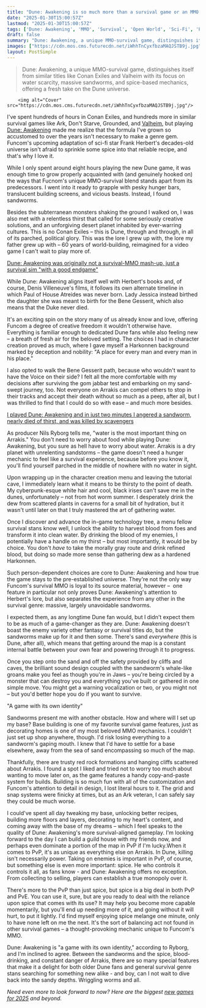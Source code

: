 ```yaml
---
title: "Dune: Awakening is so much more than a survival game or an MMO - it's a unique sci-fi experience shaped by Frank Herbert's 60-year-old lore and all that came after it"
date: "2025-01-30T15:00:57Z"
lastmod: "2025-01-30T15:00:57Z"
tags: ['Dune: Awakening', 'MMO', 'Survival', 'Open World', 'Sci-Fi', 'PC', 'Xbox Series X']
draft: false
summary: "Dune: Awakening, a unique MMO-survival game, distinguishes itself from similar titles like Conan Exiles and Valheim with its focus on  water scarcity, massive sandworms, and spice-based mechanics, offering a fresh take on the Dune universe."
images: ["https://cdn.mos.cms.futurecdn.net/iWhhTnCyxfbzaMAQJSTB9j.jpg"]
layout: PostSimple
---
```

> Dune: Awakening, a unique MMO-survival game, distinguishes itself from similar titles like Conan Exiles and Valheim with its focus on  water scarcity, massive sandworms, and spice-based mechanics, offering a fresh take on the Dune universe.


        <img alt="Cover" src="https://cdn.mos.cms.futurecdn.net/iWhhTnCyxfbzaMAQJSTB9j.jpg"/>
        
I've spent hundreds of hours in Conan Exiles, and hundreds more in similar survival games like Ark, Don't Starve, Grounded, and [<u>Valheim</u>](https://www.gamesradar.com/valheim-guide/), but playing [<u>Dune: Awakening</u>](https://www.gamesradar.com/dune-awakening-guide/) made me realize that the formula I've grown so accustomed to over the years isn't necessary to make a genre gem. Funcom's upcoming adaptation of sci-fi star Frank Herbert's decades-old universe isn't afraid to sprinkle some spice into that reliable recipe, and that's why I love it.

While I only spent around eight hours playing the new Dune game, it was enough time to grow properly acquainted with (and genuinely hooked on) the ways that Fucnom's unique MMO-survival blend stands apart from its predecessors. I went into it ready to grapple with pesky hunger bars, translucent building screens, and vicious beasts. Instead, I found sandworms.

Besides the subterranean monsters shaking the ground I walked on, I was also met with a relentless thirst that called for some seriously creative solutions, and an unforgiving desert planet inhabited by ever-warring cultures. This is no Conan Exiles – this is Dune, through and through, in all of its parched, political glory. This was the lore I grew up with, the lore my father grew up with – 60 years of world-building, reimagined for a video game I can't wait to play more of.





[Dune: Awakening was originally not a survival-MMO mash-up, just a survival sim "with a good endgame"](https://www.gamesradar.com/games/mmo/dune-awakening-was-originally-not-a-survival-mmo-mash-up-just-a-survival-sim-with-a-good-endgame/)

While Dune: Awakening aligns itself well with Herbert's books and, of course, Denis Villeneuve's films, it follows its own alternate timeline in which Paul of House Atreides was never born. Lady Jessica instead birthed the daughter she was meant to birth for the Bene Gesserit, which also means that the Duke never died.

It's an exciting spin on the story many of us already know and love, offering Funcom a degree of creative freedom it wouldn't otherwise have. Everything is familiar enough to dedicated Dune fans while also feeling new – a breath of fresh air for the beloved setting. The choices I had in character creation proved as much, where I gave myself a Harkonnen background marked by deception and nobility: "A place for every man and every man in his place."

I also opted to walk the Bene Gesserit path, because who wouldn't want to have the Voice on their side? I felt all the more comfortable with my decisions after surviving the gom jabbar test and embarking on my sand-swept journey, too. Not everyone on Arrakis can compel others to stop in their tracks and accept their death without so much as a peep, after all, but I was thrilled to find that I could do so with ease – and much more besides.





[I played Dune: Awakening and in just two minutes I angered a sandworm, nearly died of thirst, and was killed by scavengers](https://www.gamesradar.com/platforms/xbox-series-x/i-played-dune-awakening-and-in-the-first-two-minutes-i-angered-a-sandworm-nearly-died-of-thirst-and-got-killed-by-scavengers/)

As producer Nils Ryborg tells me, "water is the most important thing on Arrakis." You don't need to worry about food while playing Dune: Awakening, but you sure as hell have to worry about water. Arrakis is a dry planet with unrelenting sandstorms – the game doesn't need a hunger mechanic to feel like a survival experience, because before you know it, you'll find yourself parched in the middle of nowhere with no water in sight.

Upon wrapping up in the character creation menu and leaving the tutorial cave, I immediately learn what it means to be thirsty to the point of death. My cyberpunk-esque white hair and cool, black irises can't save me in the dunes, unfortunately – not from hot worm summer. I desperately drink the dew from scattered plants in caverns for a small bit of hydration, but it wasn't until later on that I truly mastered the art of gathering water.

Once I discover and advance the in-game technology tree, a menu fellow survival stans know well, I unlock the ability to harvest blood from foes and transform it into clean water. By drinking the blood of my enemies, I potentially have a handle on my thirst – but most importantly, it would be by choice. You don't *have* to take the morally gray route and drink refined blood, but doing so made more sense than gathering dew as a hardened Harkonnen.

Such person-dependent choices are core to Dune: Awakening and how true the game stays to the pre-established universe. They're not the only way Funcom's survival MMO is loyal to its source material, however –  one feature in particular not only proves Dune: Awakening's attention to Herbert's lore, but also separates the experience from any other in the survival genre: massive, largely unavoidable sandworms.

I expected them, as any longtime Dune fan would, but I didn't expect them to be as much of a game-changer as they are. Dune: Awakening doesn't boast the enemy variety other fantasy or survival titles do, but the sandworms make up for it and then some. There's sand *everywhere* (this is Dune, after all), which means that getting around the map is a constant internal battle between your own fear and powering through it to progress.

Once you step onto the sand and off the safety provided by cliffs and caves, the brilliant sound design coupled with the sandworm's whale-like groans make you feel as though you're in Jaws – you're being circled by a monster that can destroy you and everything you've built or gathered in one simple move. You might get a warning vocalization or two, or you might not – but you'd better hope you do if you want to survive.



"A game with its own identity"

Sandworms present me with another obstacle. How and where will I set up my base? Base building is one of my favorite survival game features, just as decorating homes is one of my most beloved MMO mechanics. I couldn't just set up shop anywhere, though. I'd risk losing everything to a sandworm's gaping mouth. I knew that I'd have to settle for a base elsewhere, away from the sea of sand encompassing so much of the map.

Thankfully, there are trusty red rock formations and hanging cliffs scattered about Arrakis. I found a spot I liked and tried not to worry too much about wanting to move later on, as the game features a handy copy-and-paste system for builds. Building is so much fun with all of the customization and Funcom's attention to detail in design, I lost literal hours to it. The grid and snap systems were finicky at times, but as an Ark veteran, I can safely say they could be much worse.

I could've spent all day tweaking my base, unlocking better recipes, building more floors and layers, decorating to my heart's content, and coming away with the base of my dreams – which I feel speaks to the quality of Dune: Awakening's more survival-aligned gameplay. I'm looking forward to the day I can build a guild house with my friends now, and perhaps even dominate a portion of the map in PvP if I'm lucky.When it comes to PvP, it's as unique as everything else on Arrakis. In Dune, killing isn't necessarily power. Taking on enemies is important in PvP, of course, but something else is even more important: spice. He who controls it controls it all, as fans know - and Dune: Awakening offers no exception. From collecting to selling, players can establish a true monopoly over it.

There's more to the PvP than just spice, but spice is a big deal in both PvP and PvE. You can use it, sure, but are you ready to deal with the reliance upon spice that comes with its use? It may help you become more capable momentarily, but you'll end up needing more of it, and going without it will hurt, to put it lightly. I'd find myself enjoying spice melange one minute, only to have none left on me the next. It's the sort of balancing act not found in other survival games – a thought-provoking mechanic unique to Funcom's MMO.

Dune: Awakening is "a game with its own identity," according to Ryborg, and I'm inclined to agree. Between the sandworms and the spice, blood-drinking, and constant danger of Arrakis, there are so many special features that make it a delight for both older Dune fans and general survival genre stans searching for something new alike - and boy, can I not wait to dive back into the sandy depths. Wriggling worms and all.

*Need even more to look forward to now? Here are the biggest *[<u><em>new games for 2025</em></u>](https://www.gamesradar.com/video-game-release-dates/)* and beyond.*
        